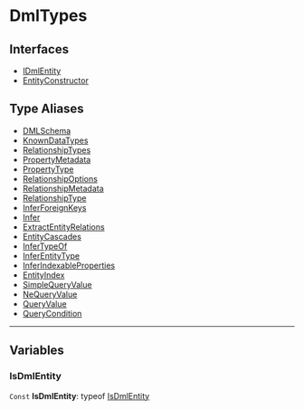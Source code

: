 
# DmlTypes

## Interfaces

- [IDmlEntity](../DmlTypes/interfaces/types.DmlTypes.IDmlEntity/page.mdx)
- [EntityConstructor](../DmlTypes/interfaces/types.DmlTypes.EntityConstructor/page.mdx)

## Type Aliases

- [DMLSchema](../DmlTypes/types/types.DmlTypes.DMLSchema/page.mdx)
- [KnownDataTypes](../DmlTypes/types/types.DmlTypes.KnownDataTypes/page.mdx)
- [RelationshipTypes](../DmlTypes/types/types.DmlTypes.RelationshipTypes/page.mdx)
- [PropertyMetadata](../DmlTypes/types/types.DmlTypes.PropertyMetadata/page.mdx)
- [PropertyType](../DmlTypes/types/types.DmlTypes.PropertyType/page.mdx)
- [RelationshipOptions](../DmlTypes/types/types.DmlTypes.RelationshipOptions/page.mdx)
- [RelationshipMetadata](../DmlTypes/types/types.DmlTypes.RelationshipMetadata/page.mdx)
- [RelationshipType](../DmlTypes/types/types.DmlTypes.RelationshipType/page.mdx)
- [InferForeignKeys](../DmlTypes/types/types.DmlTypes.InferForeignKeys/page.mdx)
- [Infer](../DmlTypes/types/types.DmlTypes.Infer/page.mdx)
- [ExtractEntityRelations](../DmlTypes/types/types.DmlTypes.ExtractEntityRelations/page.mdx)
- [EntityCascades](../DmlTypes/types/types.DmlTypes.EntityCascades/page.mdx)
- [InferTypeOf](../DmlTypes/types/types.DmlTypes.InferTypeOf/page.mdx)
- [InferEntityType](../DmlTypes/types/types.DmlTypes.InferEntityType/page.mdx)
- [InferIndexableProperties](../DmlTypes/types/types.DmlTypes.InferIndexableProperties/page.mdx)
- [EntityIndex](../DmlTypes/types/types.DmlTypes.EntityIndex/page.mdx)
- [SimpleQueryValue](../DmlTypes/types/types.DmlTypes.SimpleQueryValue/page.mdx)
- [NeQueryValue](../DmlTypes/types/types.DmlTypes.NeQueryValue/page.mdx)
- [QueryValue](../DmlTypes/types/types.DmlTypes.QueryValue/page.mdx)
- [QueryCondition](../DmlTypes/types/types.DmlTypes.QueryCondition/page.mdx)

___

## Variables

### IsDmlEntity

 `Const` **IsDmlEntity**: typeof [IsDmlEntity](page.mdx#isdmlentity)
